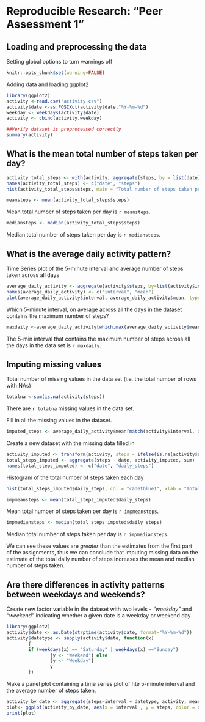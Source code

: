 Reproducible Research: "Peer Assessment 1" 
==============

## Loading and preprocessing the data

Setting global options to turn warnings off
```r
knitr::opts_chunk$set(warning=FALSE)
```

Adding data and loading ggplot2 
```r
library(ggplot2)
activity <-read.csv("activity.csv")
activity$date <-as.POSIXct(activity$date,"%Y-%m-%d")
weekday <- weekdays(activity$date)
activity <- cbind(activity,weekday)

##Verify dataset is preprocessed correctly
summary(activity)
```

## What is the mean total number of steps taken per day? 

```r
activity_total_steps <- with(activity, aggregate(steps, by = list(date), FUN = sum, na.rm = TRUE))
names(activity_total_steps) <- c("date", "steps")
hist(activity_total_steps$steps, main = "Total number of steps taken per day", xlab = "Total steps taken per day", col = "cadetblue1", ylim = c(0,20), breaks = seq(0,25000, by=2500))
```

```r
meansteps <- mean(activity_total_steps$steps)
```

Mean total number of steps taken per day is `r meansteps`.

```r
mediansteps <- median(activity_total_steps$steps)
```

Median total number of steps taken per day is `r mediansteps`.

## What is the average daily activity pattern? 

Time Series plot of the 5-minute interval and average number of steps taken across all days

```r
average_daily_activity <- aggregate(activity$steps, by=list(activity$interval), FUN=mean, na.rm=TRUE)
names(average_daily_activity) <- c("interval", "mean")
plot(average_daily_activity$interval, average_daily_activity$mean, type = "l", col="brown3", lwd = 2, xlab="5-min Intervals", ylab="Average number of steps", main="Average number of steps per intervals")
```

Which 5-minute interval, on average across all the days in the dataset contains the maximum number of steps? 

```r
maxdaily <-average_daily_activity[which.max(average_daily_activity$mean), ]$interval
```

The 5-min interval that contains the maximum number of steps across all the days in the data set is `r maxdaily`.

## Imputing missing values

Total number of missing values in the data set (i.e. the total number of rows with NAs)

```r
totalna <-sum(is.na(activity$steps))
```

There are `r totalna` missing values in the data set.

Fill in all the missing values in the dataset. 

```r
imputed_steps <- average_daily_activity$mean[match(activity$interval, average_daily_activity$interval)]
```

Create a new dataset with the missing data filled in
```r
activity_imputed <- transform(activity, steps = ifelse(is.na(activity$steps), yes = imputed_steps, no = activity$steps))
total_steps_imputed <- aggregate(steps ~ date, activity_imputed, sum)
names(total_steps_imputed) <- c("date", "daily_steps")
```

Histogram of the total number of steps taken each day 
```r
hist(total_steps_imputed$daily_steps, col = "cadetblue1", xlab = "Total steps per day", ylim = c(0,30), main = "Total number of steps taken each day", breaks = seq(0,25000,by=2500))
```

```r
impmeansteps <- mean(total_steps_imputed$daily_steps)
```
Mean total number of steps taken per day is `r impmeansteps`.

```r
impmediansteps <- median(total_steps_imputed$daily_steps)
```

Median total number of steps taken per day is `r impmediansteps`.

We can see these values are *greater* than the estimates from the first part of the assignments, thus we can conclude that imputing missing data on the estimate of the total daily number of steps increases the mean and median number of steps taken.

## Are there differences in activity patterns between weekdays and weekends?

Create new factor variable in the dataset with two levels - *"weekday"* and *"weekend"* indicating whether a given date is a weekday or weekend day 

```r
library(ggplot2)
activity$date <- as.Date(strptime(activity$date, format="%Y-%m-%d"))
activity$datetype <- sapply(activity$date, function(x) 
        {
        if (weekdays(x) == "Saturday" | weekdays(x) =="Sunday") 
                {y <- "Weekend"} else 
                {y <- "Weekday"}
                y
        })
```

Make a panel plot containing a time series plot of hte 5-minute interval and the average number of steps taken.

```r
activity_by_date <- aggregate(steps~interval + datetype, activity, mean, na.rm = TRUE)
plot<- ggplot(activity_by_date, aes(x = interval , y = steps, color = datetype)) + geom_line() + labs(title = "Average daily steps by type of date", x = "Interval", y = "Average number of steps") + facet_grid(datetype ~.)
print(plot)
```